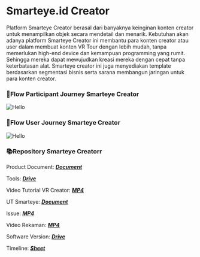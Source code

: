 
# Smarteye.id Creator

Platform Smarteye Creator berasal dari banyaknya keinginan konten creator untuk menampilkan objek secara mendetail dan menarik. 
Kebutuhan akan adanya platform Smarteye Creator ini membantu para konten creator atau user dalam membuat konten VR Tour dengan lebih mudah, tanpa memerlukan high-end device dan kemampuan programming yang rumit. 
Sehingga mereka dapat mewujudkan kreasi mereka dengan cepat tanpa keterbatasan alat. Smarteye creator ini juga menyediakan template berdasarkan segmentasi bisnis serta sarana membangun jaringan untuk para konten creator.


### **📑Flow Participant Journey Smarteye Creator**
<div
  style={{ display: "flex", justifyContent: "center", alignItems: "center" }}
>
  <Image src="/unity-engine/folder.png" alt="Hello" width={700} height={700} />
</div>

### **📑Flow User Journey Smarteye Creator**
<div
  style={{ display: "flex", justifyContent: "center", alignItems: "center" }}
>
  <Image src="/unity-engine/folder.png" alt="Hello" width={700} height={700} />
</div>

### **📚Repository Smarteye Creatorr**

Product Document: [***Document***](https://drive.google.com/drive/folders/1Bfu0niZML4WrN9xFKvc1QWS96eVwAYYJ?usp=drive_link)

Tools: [***Drive***](https://drive.google.com/drive/folders/1l1eRN_PTZH2zERJ25ddDBjAQja6oU0pI?usp=drive_link)

Video Tutorial VR Creator: [***MP4***](https://drive.google.com/drive/folders/1zEGZqgD5vxMtncb90TzMlRThv2sH1gvw?usp=drive_link)

UT Smarteye: [***Document***](https://drive.google.com/drive/folders/1LALEeYwFvuQPpUY2ry2Fj2E1KbSX3094?usp=drive_link)

Issue: [***MP4***](https://drive.google.com/drive/folders/1VDYbwVquT4BRe7m7POuzoH7poupeyE19?usp=drive_link)

Video Rekaman: [***MP4***](https://drive.google.com/drive/folders/1J2GgLz3BaT327G9-WJqVtSTb3Q94o4v7?usp=drive_link)

Software Version: [***Drive***](https://drive.google.com/drive/folders/1XtDt9aEwCb8lQb5sPZh82wsoC7ky8m_1?usp=drive_link)

Timeline: [***Sheet***](https://docs.google.com/spreadsheets/d/1ByUwtDV8L2AekLedfCRbMhUDH1RIrgv-JaTq1Np-DNk/edit?usp=drive_link)